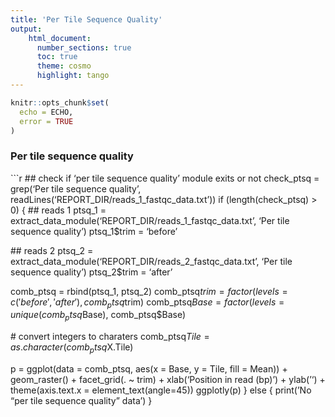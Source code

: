 ```yaml
---
title: 'Per Tile Sequence Quality'
output:
    html_document:
      number_sections: true
      toc: true
      theme: cosmo
      highlight: tango
---
```


```r
knitr::opts_chunk$set(
  echo = ECHO,
  error = TRUE
)
```

### Per tile sequence quality

```r
## check if 'per tile sequence quality' module exits or not
check_ptsq = grep('Per tile sequence quality', readLines('REPORT_DIR/reads_1_fastqc_data.txt'))
if (length(check_ptsq) > 0) {
    ## reads 1
  ptsq_1 = extract_data_module('REPORT_DIR/reads_1_fastqc_data.txt', 'Per tile sequence quality')
  ptsq_1$trim = 'before'
  
  ## reads 2
  ptsq_2 = extract_data_module('REPORT_DIR/reads_2_fastqc_data.txt', 'Per tile sequence quality')
  ptsq_2$trim = 'after'
  
  comb_ptsq = rbind(ptsq_1, ptsq_2)
  comb_ptsq$trim = factor(levels = c('before', 'after'), comb_ptsq$trim)
  comb_ptsq$Base = factor(levels = unique(comb_ptsq$Base), comb_ptsq$Base)
  
  # convert integers to charaters
  comb_ptsq$Tile = as.character(comb_ptsq$X.Tile)
  
  p = ggplot(data = comb_ptsq, aes(x = Base, y = Tile, fill = Mean)) +
    geom_raster() + 
    facet_grid(. ~ trim) + 
    xlab('Position in read (bp)') + 
    ylab('') +
    theme(axis.text.x = element_text(angle=45))
  ggplotly(p)
} else {
  print('No "per tile sequence quality" data')
}